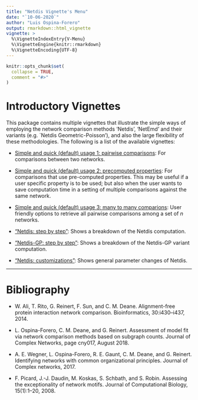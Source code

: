 ```yaml
---
title: "Netdis Vignette's Menu"
date: "`10-06-2020`"
author: "Luis Ospina-Forero"
output: rmarkdown::html_vignette
vignette: >
  %\VignetteIndexEntry{V-Menu}
  %\VignetteEngine{knitr::rmarkdown}
  %\VignetteEncoding{UTF-8}
---
```


```r
knitr::opts_chunk$set(
  collapse = TRUE,
  comment = "#>"
)
```


#  Introductory Vignettes

This package contains multiple vignettes that illustrate the simple ways of employing the network comparison methods 'Netdis', 'NetEmd' and their variants (e.g. `Netdis Geometric-Poisson'), and also the large flexibility of these methodologies. The following is a list of the available vignettes:


* [Simple and quick (default) usage 1: pairwise comparisons](default_pairwise_usage.html): For comparisons between two networks.

* [Simple and quick (default) usage 2: precomputed properties](PreComputedProps.html): For comparisons that use pre-computed properties. This may be useful if a user specific property is to be used; but also when the user wants to save computation time in a setting of multiple comparisons against the same network.

* [Simple and quick (default) usage 3: many to many comparions](ManyToMany.html): User friendly options to retrieve all pairwise comparisons among a set of $n$ networks.

* ["Netdis: step by step"](NetdisStepByStep.html): Shows a breakdown of the Netdis computation.

* ["Netdis-GP: step by step"](NetdisGPStepByStep.html): Shows a breakdown of the Netdis-GP variant computation.

* ["Netdis: customizations"](NewNetdisCustomisations.html): Shows general parameter changes of Netdis.

-------------------------




# Bibliography

* W. Ali, T. Rito, G. Reinert, F. Sun, and C. M. Deane. Alignment-free protein interaction network comparison. Bioinformatics, 30:i430–i437, 2014.

* L. Ospina-Forero, C. M. Deane, and G. Reinert. Assessment of model fit via network comparison methods based on subgraph counts. Journal of Complex Networks, page cny017, August 2018.

* A. E. Wegner, L. Ospina-Forero, R. E. Gaunt, C. M. Deane, and G. Reinert. Identifying networks with common organizational principles. Journal of Complex networks, 2017.

* F. Picard, J.-J. Daudin, M. Koskas, S. Schbath, and S. Robin. Assessing the exceptionality of network motifs. Journal of Computational Biology, 15(1):1–20, 2008.